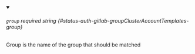 
<details className="config-field" data-expandable="false" open>
<summary>

###### `group` <span className="config-field-required" data-required="false">required</span> <span className="config-field-type">string</span> <span className="config-field-default"></span> <span className="config-field-enum"></span> {#status-auth-gitlab-groupClusterAccountTemplates-group}

Group is the name of the group that should be matched

</summary>



</details>
